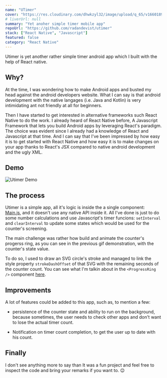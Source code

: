 ```yaml
---
name: "UTimer"
cover: "https://res.cloudinary.com/dhwkzyl32/image/upload/q_65/v1660189800/radanfolio/projects/utimer/utimer-cover_cx1y5u.png"
# liverUrl: null
summary: "Yet anoher simple timer mobile app"
repoUrl: "https://github.com/radandevist/utimer"
stack: ["React Native", "Javascript"]
featured: false
category: "React Native"
---
```


Utimer is yet another rather simple timer android app which I built with the help of React native.

## Why?

At the time, I was wondering how to make Android apps and busted my head against the android developers website. What I can say is that android development with the native langages (i.e. Java and Kotlin) is very intimidating ant not friendly at all for beginners.

Then I have started to get interested in alternative frameworks such React Native to do the work. I already heard of React Native before, A Javascript Framework that lets you build Android apps by leveraging React's paradigm. The choice was evident since I already had a knowledge of React and Javascript at that time. And I can say that I've been impressed by how easy it is to get started with React Native and how easy it is to make changes on your app thanks to React's JSX compared to native android development and the ugly XML.

## Demo

![Utimer Demo](https://res.cloudinary.com/dhwkzyl32/image/upload/q_65/v1662559396/radanfolio/projects/utimer/utimer-demo_urkgct.gif)

## The process

Utimer is a simple app, all it's logic is inside the a single component: [Main.js](https://github.com/radandevist/utimer/blob/master/src/pages/main/Main.js), and it doesn't use any native API inside it. All I've done is just to do some number calculations and use Javascript's timer funcions: `setInterval` and `clearInterval` to update some states which would be used for the counter's screening.

The main challenge was rather how build and animate the counter's progerss ring, as you can see in the previous gif demonstration, with the counter's state value.

To do so, I used to draw an SVG circle's stroke and managed to link the style property `strokeDashOffset` of that SVG with the remaining seconds of the counter count. You can see what I'm talkin about in the `<ProgressRing />` component [here](https://github.com/radandevist/utimer/blob/master/src/components/ProgressRing.js).

## Improvements

A lot of features could be added to this app, such as, to mention a few:

- persistence of the counter state  and ability to run on the background, because sometimes, the user needs to check other apps and don't want to lose the actual timer count.

- Notification on timer count completion, to get the user up to date with his count.

## Finally

I don't see anything more to say than It was a fun project and feel free to inspect the code and bring your remarks if you want to. 😉
